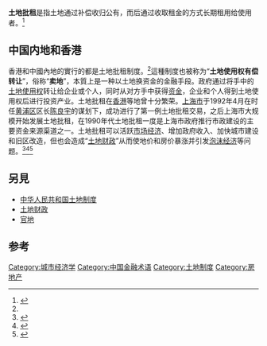 '''土地批租'''是指土地通过补偿收归公有，而后通过收取租金的方式长期租用给使用者。<ref name="城市经济学">{{Cite book |author=张倩 |title=城市规划视野下的城市经济学 |location=南京 |publisher=东南大学出版社 |isbn=978-7-5641-7537-5 |chapter=8.1.3 土地批租}}</ref>

== 中国内地和香港 ==
香港和中國內地的實行的都是土地批租制度。<ref name="城市经济学"/>這種制度也被称为“'''土地使用权有偿转让'''”，俗称“'''卖地'''”，本質上是一种以土地换资金的金融手段。政府通过将手中的[[地上權|土地使用权]]转让给企业或个人，同时从对方手中获得[[资金|资金]]，企业和个人得到土地使用权后进行投资产业。土地批租在[[香港|香港]]等地曾十分繁荣。[[上海市|上海市]]于1992年4月在时任[[黄浦区|黄浦区]]区长[[陈良宇|陈良宇]]的谋划下，成功进行了第一例土地批租交易，之后上海市大规模开始发展土地批租，在1990年代土地批租一度是上海市政府推行市政建设的主要资金来源渠道之一。土地批租可以活跃[[市场经济|市场经济]]、增加政府收入、加快城市建设和旧区改造，但也会造成“[[土地财政|土地财政]]”从而使地价和房价暴涨并引发[[泡沫经济|泡沫经济]]等问题。<ref>{{cite book | title=土地批租 | publisher=《农业大词典》}}</ref><ref>{{cite book | title=《陈良宇传奇》第十二章乱中取胜 第四节 土地批租的骗局 | author=施为鉴}}</ref><ref>{{cite web | url=http://news.xinhuanet.com/fortune/2002-05/09/content_386317.htm | title=陈良宇谈上海现代化城市建设与投融资体制改革 | publisher=新华网 | date=2002-05-09 | accessdate=2013-10-16 | archive-date=2013-11-14 | archive-url=https://web.archive.org/web/20131114183405/http://news.xinhuanet.com/fortune/2002-05/09/content_386317.htm | dead-url=no }}</ref>

==另見==
*[[中华人民共和国土地制度|中华人民共和国土地制度]]
*[[土地财政|土地财政]]
*[[官地|官地]]

==参考==
{{Reflist|25em}}

[[Category:城市经济学|Category:城市经济学]]
[[Category:中国金融术语|Category:中国金融术语]]
[[Category:土地制度|Category:土地制度]]
[[Category:房地产|Category:房地产]]